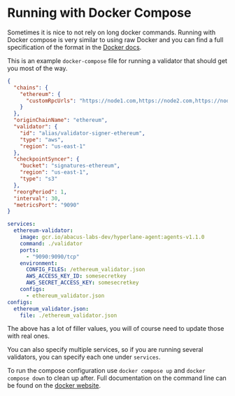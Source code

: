 # Running with Docker Compose

Sometimes it is nice to not rely on long docker commands. Running with Docker compose is very similar to using raw Docker and you can find a full specification of the format in the [Docker docs](https://docs.Docker.com/compose/compose-file/).

This is an example `docker-compose` file for running a validator that should get you most of the way.

```json
{
  "chains": {
    "ethereum": {
      "customRpcUrls": "https://node1.com,https://node2.com,https://node3.com"
    }
  },
  "originChainName": "ethereum",
  "validator": {
    "id": "alias/validator-signer-ethereum",
    "type": "aws",
    "region": "us-east-1"
  },
  "checkpointSyncer": {
    "bucket": "signatures-ethereum",
    "region": "us-east-1",
    "type": "s3"
  },
  "reorgPeriod": 1,
  "interval": 30,
  "metricsPort": "9090"
}
```

```yaml
services:
  ethereum-validator:
    image: gcr.io/abacus-labs-dev/hyperlane-agent:agents-v1.1.0
    command: ./validator
    ports:
      - "9090:9090/tcp"
    environment:
      CONFIG_FILES: /ethereum_validator.json
      AWS_ACCESS_KEY_ID: somesecretkey
      AWS_SECRET_ACCESS_KEY: somesecretkey
    configs:
      - ethereum_validator.json
configs:
  ethereum_validator.json:
    file: ./ethereum_validator.json
```

The above has a lot of filler values, you will of course need to update those with real ones.

You can also specify multiple services, so if you are running several validators, you can specify each one under `services`.

To run the compose configuration use `docker compose up` and `docker compose down` to clean up after. Full documentation on the command line can be found on the [docker website](https://docs.docker.com/engine/reference/commandline/compose/).
